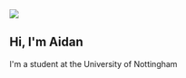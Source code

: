 <Section py="8|12|16|24">
  <Container>
    <Grid col="1|2" gap="4|8|12" alignItems="center">
      <Image
        src="profile1.jpg"
        colStart="null|2"
        w="full"
        rounded="lg"
        overflow="hidden"
      />
      <Flexbox
        flexDirection="column"
        alignItems="center|flex-start"
        textAlign="center|left"
      >
        <H1 m="0" fontWeight="extrabold" lineHeight="tight">
          Hi, I'm Aidan
        </H1>
        <P fontSize="xl|2xl" mt="2">
          I'm a student at the University of Nottingham
        </P>
      </Flexbox>
    </Grid>
  </Container>
</Section>

